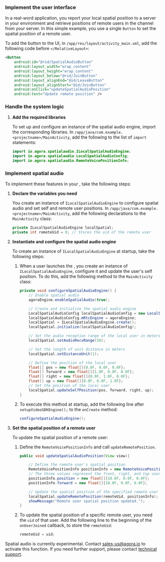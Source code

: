 <PlatformWrapper platform="android">


### Implement the user interface

In a real-word application, you report your local spatial position to a server in your environment and retrieve positions of remote users in the channel from your server. In this simple example, you use a single `Button` to set the spatial position of a remote user. 

To add the button to the UI, in `/app/res/layout/activity_main.xml`, add the following code before `</RelativeLayout>`:

```xml
<Button
    android:id="@+id/SpatialAudioButton"
    android:layout_width="wrap_content"
    android:layout_height="wrap_content"
    android:layout_below="@+id/JoinButton"
    android:layout_alignEnd="@id/LeaveButton"
    android:layout_alignStart="@id/JoinButton"
    android:onClick="updateSpatialAudioPosition"
    android:text="Update remote position" />
```

### Handle the system logic

1. **Add the required libraries**

    To set up and configure an instance of the spatial audio engine, import the corresponding <Vg k="COMPANY" /> libraries. In `/app/java/com.example.<projectname>/MainActivity`, add the following to the list of `import` statements:

    ```java
    import io.agora.spatialaudio.ILocalSpatialAudioEngine;
    import io.agora.spatialaudio.LocalSpatialAudioConfig;
    import io.agora.spatialaudio.RemoteVoicePositionInfo;
    ```

### Implement spatial audio

To implement these features in your <Vpl k="CLIENT" />, take the following steps:

1. **Declare the variables you need**

    You create an instance of `ILocalSpatialAudioEngine` to configure spatial audio and set self and remote user positions. In `/app/java/com.example.<projectname>/MainActivity`, add the following declarations to the `MainActivity` class:

    ```java
    private ILocalSpatialAudioEngine localSpatial;
    private int remoteUid = 0; // Stores the uid of the remote user
    ```

1. **Instantiate and configure the spatial audio engine**

    To create an instance of `ILocalSpatialAudioEngine` at startup, take the following steps:

    1. When a user launches the <Vpl k="CLIENT" />, you create an instance of `ILocalSpatialAudioEngine`, configure it and update the user's self position. To do this, add the following method to the `MainActivity` class:

        ```java
        private void configureSpatialAudioEngine() {
            // Enable spatial audio
            agoraEngine.enableSpatialAudio(true);

            // Create and initialize the spatial audio engine
            LocalSpatialAudioConfig localSpatialAudioConfig = new LocalSpatialAudioConfig();
            localSpatialAudioConfig.mRtcEngine = agoraEngine;
            localSpatial = ILocalSpatialAudioEngine.create();
            localSpatial.initialize(localSpatialAudioConfig);

            // Set the audio reception range of the local user in meters
            localSpatial.setAudioRecvRange(50);

            // Set the length of unit distance in meters
            localSpatial.setDistanceUnit(1);

            // Define the position of the local user
            float[] pos = new float[]{0.0F, 0.0F, 0.0F};
            float[] forward = new float[]{1.0F, 0.0F, 0.0F};
            float[] right = new float[]{0.0F, 1.0F, 0.0F};
            float[] up = new float[]{0.0F, 0.0F, 1.0F};
            // Set the position of the local user
            localSpatial.updateSelfPosition(pos, forward, right, up);
        }
        ```

    1. To execute this method at startup, add the following line after `setupVideoSDKEngine();` to the `onCreate` method:

        ```java
        configureSpatialAudioEngine();
        ```

1. **Set the spatial position of a remote user**

    To update the spatial position of a remote user:

    1. Define the `RemoteVoicePositionInfo` and call `updateRemotePosition`. 

        ```java
        public void updateSpatialAudioPosition(View view){

            // Define the remote user's spatial position
            RemoteVoicePositionInfo positionInfo = new RemoteVoicePositionInfo();
            // The three values represent the front, right, and top coordinates
            positionInfo.position = new float[]{10.0F, 0.0F, 0.0F};
            positionInfo.forward = new float[]{10.0F, 0.0F, 0.0F};

            // Update the spatial position of the specified remote user
            localSpatial.updateRemotePosition(remoteUid, positionInfo);
            showMessage("Remote user spatial position updated.");
        }
        ```

    1. To update the spatial position of a specific remote user, you need the `uid` of that user. Add the following line to the beginning of the `onUserJoined` callback, to store the `remoteUid`: 

        ```java
        remoteUid = uid;
        ```

Spatial audio is currently experimental. Contact sales-us@agora.io to activate this function. If you need further support, please contact [<Vg k="COMPANY" /> technical support](mailto:support@agora.io).

</PlatformWrapper>

